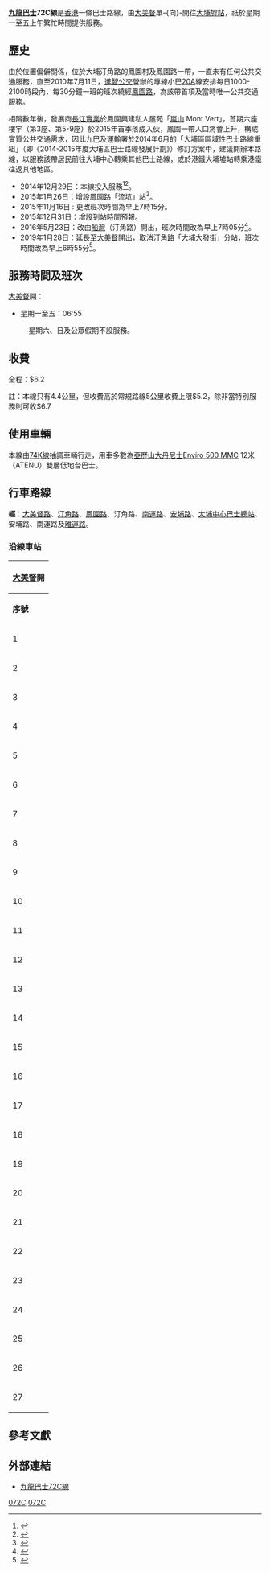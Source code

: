 {{公共汽車路線基礎資訊
|路線名稱             = 九龍巴士72C線
|外文名稱             = KMB Route 72C
|代表圖像             = 
|經營者               = 九龍巴士
|所屬車廠             = [[九巴沙田車廠|沙田車廠]]（S）－[[九巴上水車廠|上水分廠]]
|路線用車             = 由74K線抽調
|起點站               = [[大美督|大美督]]
|途經地點             = [[汀角路|汀角路]]、[[鳳園谷|鳳園]]、[[大埔中心|大埔中心]]、[[南運路|南運路]]
|終點站               = [[大埔墟站|大埔墟站]]
|路線性質             = 上午繁忙時間單向線
|全程行駛里程         = 12.1公里
|全程行車時間         = 42分鐘
|服務時間             = 
|起點站服務時間       = 星期一至五：06:55
|終點站服務時間       = 不設回程
|班次頻率             = 固定班次1班
|全程收費             = $6.2
|去程分段收費站點    = 無
|服務時間以外替代路線 = [[新界區專線小巴20P線|新界區專線小巴20P線]]
|主要競爭交通         = 新界區專線小巴20P線、居民巴士NR533線
}}

'''[[九龍巴士|九龍巴士]]72C線'''是[[香港|香港]]一條巴士路線，由[[大美督|大美督]]單-{向}-開往[[大埔墟站|大埔墟站]]，祇於星期一至五上午繁忙時間提供服務。

==歷史==
由於位置偏僻關係，位於大埔汀角路的鳳園村及鳳園路一帶，一直未有任何公共交通服務，直至2010年7月11日，[[進智公交|進智公交]]營辦的專線小巴[[新界區專線小巴20A線|20A]]線安排每日1000-2100時段內，每30分鐘一班的班次繞經[[鳳園路|鳳園路]]，為該帶首項及當時唯一公共交通服務。

相隔數年後，發展商[[長江實業|長江實業]]於鳳園興建私人屋苑「[[嵐山_(香港)|嵐山]] Mont Vert」，首期六座樓宇（第3座、第5-9座）於2015年首季落成入伙，鳳園一帶人口將會上升，構成實質公共交通需求，因此九巴及運輸署於2014年6月的「大埔區區域性巴士路線重組」（即《2014-2015年度大埔區巴士路線發展計劃》）修訂方案中，建議開辦本路線，以服務該帶居民前往大埔中心轉乘其他巴士路線，或於港鐵大埔墟站轉乘港鐵往返其他地區。
*2014年12月29日：本線投入服務<ref>{{Cite web |url=http://www.kmb.hk/chi/pdf/route_72C_Leaflet.pdf |title=九巴72C線開線宣傳單張 |access-date=2014-12-27 |archive-url=https://web.archive.org/web/20141226025810/http://www.kmb.hk/chi/pdf/route_72C_Leaflet.pdf |archive-date=2014-12-26 |dead-url=yes }}</ref><ref>{{Cite web |url=http://www.kmb.hk/tc/news/press/archives/news201412242184.html |title=九巴開辦全新路線72C、74D、74P　強化大埔巴士網絡　九巴新聞稿 |accessdate=2014-12-27 |archive-date=2020-02-19 |archive-url=https://web.archive.org/web/20200219203814/http://www.kmb.hk/tc/news/press/archives/news201412242184.html |dead-url=no }}</ref>。
*2015年1月26日：增設鳳園路「流坑」站<ref>{{Cite web |url=http://www.kmb.hk/tc/news/realtimenews.html?page=1421845904_4132_0.jpg |title=九巴乘客通告 |accessdate=2015-01-26 |archive-date=2020-08-08 |archive-url=https://web.archive.org/web/20200808034205/http://www.kmb.hk/tc/news/realtimenews.html?page=1421845904_4132_0.jpg |dead-url=no }}</ref>。
*2015年11月16日 : 更改班次時間為早上7時15分。
*2015年12月31日：增設到站時間預報。
*2016年5月23日：改由[[船灣|船灣]]（汀角路）開出，班次時間改為早上7時05分<ref>{{Cite web |url=http://www.kmb.hk/loadImage.php?page=1463630101_6380_0.jpg |title=存档副本 |accessdate=2016-05-24 |archive-date=2016-05-20 |archive-url=https://web.archive.org/web/20160520000520/http://www.kmb.hk/loadImage.php?page=1463630101_6380_0.jpg |dead-url=no }}</ref>。
*2019年1月28日：延長至[[大美督|大美督]]開出，取消汀角路「大埔大發街」分站，班次時間改為早上6時55分<ref>{{Cite web |url=http://search.kmb.hk/KMBWebSite/AnnouncementPicture.ashx?url=1548380198_3788_0.pdf |title=存档副本 |accessdate=2019-01-26 |archive-date=2019-01-25 |archive-url=https://web.archive.org/web/20190125135023/http://search.kmb.hk/KMBWebSite/AnnouncementPicture.ashx?url=1548380198_3788_0.pdf |dead-url=no }}</ref>。

==服務時間及班次==
;[[大美督|大美督]]開：
*星期一至五：06:55
:星期六、日及公眾假期不設服務。

==收費==
全程：$6.2
{{fare-remarks|KMB|fcs=Y}}

註：本線只有4.4公里，但收費高於常規路線5公里收費上限$5.2，除非當特別服務則可收$6.7

==使用車輛==
本線由[[九龍巴士74K線|74K線]]抽調車輛行走，用車多數為[[亞歷山大丹尼士Enviro_500_MMC|亞歷山大丹尼士Enviro 500 MMC]] 12米（ATENU）雙層低地台巴士。

==行車路線==
'''經'''：[[大美督路|大美督路]]、[[汀角路|汀角路]]、[[鳳園路|鳳園路]]、汀角路、[[南運路|南運路]]、[[安埔路|安埔路]]、[[大埔中心巴士總站|大埔中心巴士總站]]、安埔路、南運路及[[雅運路|雅運路]]。

===沿線車站===
{|class="wikitable" style="text-align: center"
!colspan=3|[[大美督|大美督]]開
|-
!'''序號'''!!'''車站名稱'''!!'''位置'''
|-
|1||[[大美督|大美督]]巴士總站||[[大美督公共運輸交匯處|大美督公共運輸交匯處]]
|-
|2||龍尾||rowspan=15|[[汀角路|汀角路]]
|-
|3||龍尾村
|-
|4||蘆慈田（[[龍尾泳灘|龍尾泳灘]]）
|-
|5||山寮
|-
|6||[[汀角|汀角]]
|-
|7||映月灣
|-
|8||[[犁壁山|犁壁山]]
|-
|9||布心排
|-
|10||䃟頭角
|-
|11||[[船灣|船灣]]
|-
|12||三門仔路
|-
|13||雅景花園
|-
|14||露輝路
|-
|15||[[大埔工業邨|大埔工業邨]]
|-
|16||[[下坑|下坑]]
|-
|17||[[鳳園|鳳園]]||[[鳳園巴士總站|鳳園巴士總站]]
|-
|18||流坑
|-
|19||colspan=2|鳳園路
|-
|20||魚角||rowspan=3|汀角路
|-
|21||[[救恩書院|救恩書院]]
|-
|22||[[怡雅苑|怡雅苑]]
|-
|23||[[大埔中心|大埔中心]]||[[大埔中心巴士總站|大埔中心巴士總站]]
|-
|24||[[新興花園|新興花園]]||rowspan=3|南運路
|-
|25||[[廣福邨|廣福邨]]廣智樓
|-
|26||{{tsl|zh-yue|廣福球場|廣福球場}}
|-
|27||[[大埔墟站|大埔墟站]]巴士總站||[[大埔墟站公共巴士/小巴運輸交匯處|大埔墟站公共運輸交匯處]]
|}

==參考文獻==
<references/>

==外部連結==
{{commons category|KMB Route 72C}}
*[http://www.kmb.hk/chinese.php?page=search&prog=route_no.php&route_no=72C 九龍巴士72C線]

{{大埔區巴士路線列表}}

[[Category:九龍巴士路線|072C]]
[[Category:大埔區巴士路線|072C]]